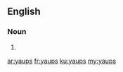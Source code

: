 ==English==

===Noun===
{{head|en|plural}}

# {{plural of|yaup|lang=en|nocat=1}}

[[ar:yaups]]
[[fr:yaups]]
[[ku:yaups]]
[[my:yaups]]